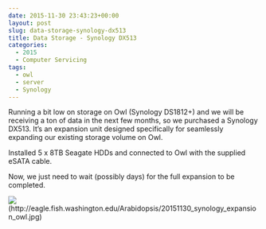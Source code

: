 ```yaml
---
date: 2015-11-30 23:43:23+00:00
layout: post
slug: data-storage-synology-dx513
title: Data Storage - Synology DX513
categories:
  - 2015
  - Computer Servicing
tags:
  - owl
  - server
  - Synology
---
```


Running a bit low on storage on Owl (Synology DS1812+) and we will be receiving a ton of data in the next few months, so we purchased a Synology DX513. It's an expansion unit designed specifically for seamlessly expanding our existing storage volume on Owl.

Installed 5 x 8TB Seagate HDDs and connected to Owl with the supplied eSATA cable.

Now, we just need to wait (possibly days) for the full expansion to be completed.

![](https://eagle.fish.washington.edu/Arabidopsis/20151130_synology_expansion_owl.jpg)(http://eagle.fish.washington.edu/Arabidopsis/20151130_synology_expansion_owl.jpg)
